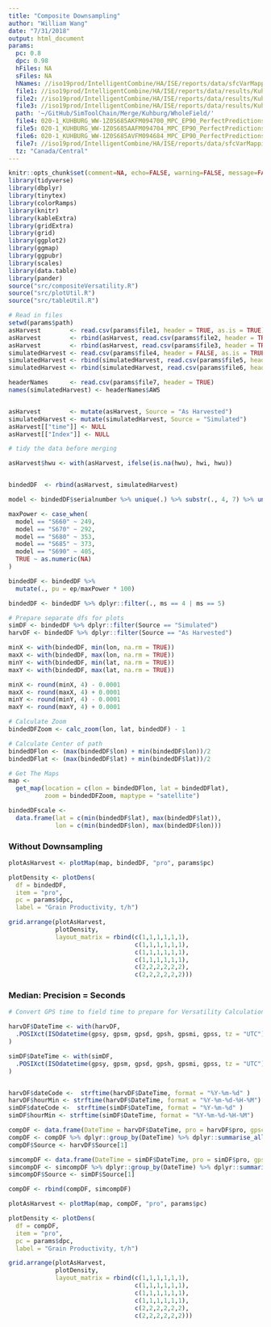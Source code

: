 ```yaml
---
title: "Composite Downsampling"
author: "William Wang"
date: "7/31/2018"
output: html_document
params:
  pc: 0.8
  dpc: 0.98
  hFiles: NA
  sFiles: NA
  hNames: //iso19prod/IntelligentCombine/HA/ISE/reports/data/sfcVarMapping.csv
  file1: //iso19prod/IntelligentCombine/HA/ISE/reports/data/results/Kuhburg/020-1_KUHBURG_WW-1Z0S685AKFM094700-HA.csv
  file2: //iso19prod/IntelligentCombine/HA/ISE/reports/data/results/Kuhburg/020-1_KUHBURG_WW-1Z0S685AAFM094704-HA.csv
  file3: //iso19prod/IntelligentCombine/HA/ISE/reports/data/results/Kuhburg/020-1_KUHBURG_WW-1Z0S685AVFM094684-HA.csv
  path: '~/GitHub/SimToolChain/Merge/Kuhburg/WholeField/'
  file4: 020-1_KUHBURG_WW-1Z0S685AKFM094700_MPC_EP90_PerfectPredictions_min-sim_processed.csv
  file5: 020-1_KUHBURG_WW-1Z0S685AAFM094704_MPC_EP90_PerfectPredictions_min-sim_processed.csv
  file6: 020-1_KUHBURG_WW-1Z0S685AVFM094684_MPC_EP90_PerfectPredictions_min-sim_processed.csv
  file7: //iso19prod/IntelligentCombine/HA/ISE/reports/data/sfcVarMapping.csv
  tz: "Canada/Central"
---
```


```r
knitr::opts_chunk$set(comment=NA, echo=FALSE, warning=FALSE, message=FALSE)
library(tidyverse)
library(dbplyr)
library(tinytex)
library(colorRamps)
library(knitr)
library(kableExtra)
library(gridExtra)
library(grid)
library(ggplot2)
library(ggmap)
library(ggpubr)
library(scales)
library(data.table)
library(pander)
source("src/compositeVersatility.R")
source("src/plotUtil.R")
source("src/tableUtil.R")

```


```r
# Read in files
setwd(params$path)
asHarvest        <- read.csv(params$file1, header = TRUE, as.is = TRUE)
asHarvest        <- rbind(asHarvest, read.csv(params$file2, header = TRUE, as.is = TRUE))
asHarvest        <- rbind(asHarvest, read.csv(params$file3, header = TRUE, as.is = TRUE))
simulatedHarvest <- read.csv(params$file4, header = FALSE, as.is = TRUE)
simulatedHarvest <- rbind(simulatedHarvest, read.csv(params$file5, header = FALSE, as.is = TRUE))
simulatedHarvest <- rbind(simulatedHarvest, read.csv(params$file6, header = FALSE, as.is = TRUE))

headerNames      <- read.csv(params$file7, header = TRUE)
names(simulatedHarvest) <- headerNames$AWS


asHarvest        <- mutate(asHarvest, Source = "As Harvested")
simulatedHarvest <- mutate(simulatedHarvest, Source = "Simulated")
asHarvest[["time"]] <- NULL
asHarvest[["Index"]] <- NULL

# tidy the data before merging

asHarvest$hwu <- with(asHarvest, ifelse(is.na(hwu), hwi, hwu))


bindedDF  <- rbind(asHarvest, simulatedHarvest)
```


```r

model <- bindedDF$serialnumber %>% unique(.) %>% substr(., 4, 7) %>% unique(.)

maxPower <- case_when(
  model == "S660" ~ 249,
  model == "S670" ~ 292,
  model == "S680" ~ 353,
  model == "S685" ~ 373,
  model == "S690" ~ 405,
  TRUE ~ as.numeric(NA)
)

bindedDF <- bindedDF %>%
  mutate(., pu = ep/maxPower * 100)
```

```r
bindedDF <- bindedDF %>% dplyr::filter(., ms == 4 | ms == 5)
```

```r
# Prepare separate dfs for plots
simDF <- bindedDF %>% dplyr::filter(Source == "Simulated")
harvDF <- bindedDF %>% dplyr::filter(Source == "As Harvested")
```

```r
minX <- with(bindedDF, min(lon, na.rm = TRUE))
maxX <- with(bindedDF, max(lon, na.rm = TRUE))
minY <- with(bindedDF, min(lat, na.rm = TRUE))
maxY <- with(bindedDF, max(lat, na.rm = TRUE))

minX <- round(minX, 4) - 0.0001
maxX <- round(maxX, 4) + 0.0001
minY <- round(minY, 4) - 0.0001
maxY <- round(maxY, 4) + 0.0001

```

```r
# Calculate Zoom
bindedDFZoom <- calc_zoom(lon, lat, bindedDF) - 1

# Calculate Center of path
bindedDFlon <- (max(bindedDF$lon) + min(bindedDF$lon))/2
bindedDFlat <- (max(bindedDF$lat) + min(bindedDF$lat))/2

# Get The Maps
map <-
  get_map(location = c(lon = bindedDFlon, lat = bindedDFlat),
          zoom = bindedDFZoom, maptype = "satellite")

bindedDFscale <-
  data.frame(lat = c(min(bindedDF$lat), max(bindedDF$lat)),
             lon = c(min(bindedDF$lon), max(bindedDF$lon)))


```

### Without Downsampling

```r
plotAsHarvest <- plotMap(map, bindedDF, "pro", params$pc)

plotDensity <- plotDens(
  df = bindedDF, 
  item = "pro", 
  pc = params$dpc, 
  label = "Grain Productivity, t/h")

grid.arrange(plotAsHarvest,
             plotDensity,
             layout_matrix = rbind(c(1,1,1,1,1,1),
                                   c(1,1,1,1,1,1),
                                   c(1,1,1,1,1,1),
                                   c(1,1,1,1,1,1),
                                   c(2,2,2,2,2,2),
                                   c(2,2,2,2,2,2)))

```


### Median: Precision = Seconds

```r
# Convert GPS time to field time to prepare for Versatility Calculations

harvDF$DateTime <- with(harvDF,
  .POSIXct(ISOdatetime(gpsy, gpsm, gpsd, gpsh, gpsmi, gpss, tz = "UTC"), tz = params$tz)
)

simDF$DateTime <- with(simDF,
  .POSIXct(ISOdatetime(gpsy, gpsm, gpsd, gpsh, gpsmi, gpss, tz = "UTC"), tz = params$tz)
)


harvDF$dateCode <-  strftime(harvDF$DateTime, format = "%Y-%m-%d" )
harvDF$hourMin <- strftime(harvDF$DateTime, format = "%Y-%m-%d-%H-%M")
simDF$dateCode <-  strftime(simDF$DateTime, format = "%Y-%m-%d" )
simDF$hourMin <- strftime(simDF$DateTime, format = "%Y-%m-%d-%H-%M")
```


```r

compDF <- data.frame(DateTime = harvDF$DateTime, pro = harvDF$pro, gpscore = harvDF$gpscore, lon = harvDF$lon, lat = harvDF$lat)
compDF <- compDF %>% dplyr::group_by(DateTime) %>% dplyr::summarise_all(funs(median))
compDF$Source <- harvDF$Source[1]

simcompDF <- data.frame(DateTime = simDF$DateTime, pro = simDF$pro, gpscore = simDF$gpscore, lon = simDF$lon, lat = simDF$lat)
simcompDF <- simcompDF %>% dplyr::group_by(DateTime) %>% dplyr::summarise_all(funs(median))
simcompDF$Source <- simDF$Source[1]

compDF <- rbind(compDF, simcompDF)
```

```r
plotAsHarvest <- plotMap(map, compDF, "pro", params$pc)

plotDensity <- plotDens(
  df = compDF, 
  item = "pro", 
  pc = params$dpc, 
  label = "Grain Productivity, t/h")

grid.arrange(plotAsHarvest,
             plotDensity,
             layout_matrix = rbind(c(1,1,1,1,1,1),
                                   c(1,1,1,1,1,1),
                                   c(1,1,1,1,1,1),
                                   c(1,1,1,1,1,1),
                                   c(2,2,2,2,2,2),
                                   c(2,2,2,2,2,2)))

```






